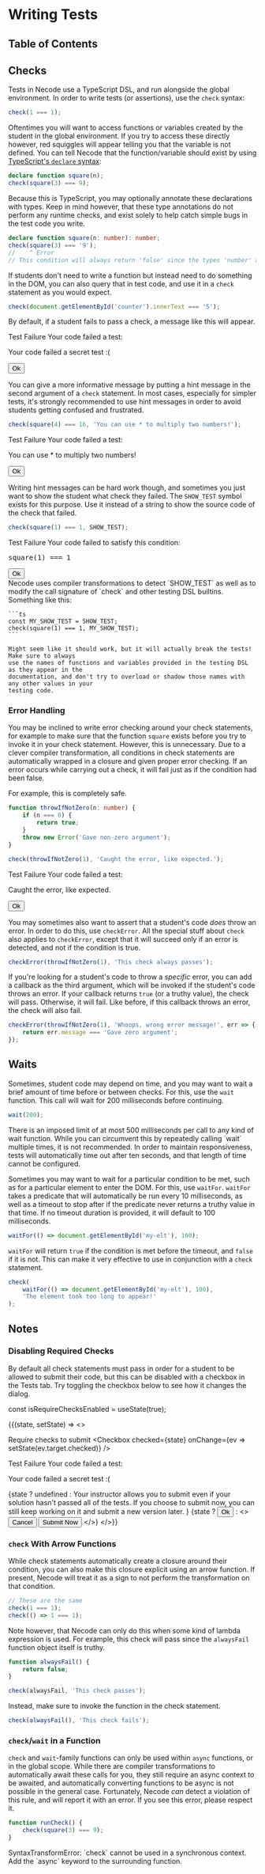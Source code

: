 # Writing Tests

## Table of Contents

## Checks

Tests in Necode use a TypeScript DSL, and run alongside the global environment.
In order to write tests (or assertions), use the `check` syntax:

```ts
check(1 === 1);
```

Oftentimes you will want to access functions or variables created by the student
in the global environment. If you try to access these directly however, red squiggles
will appear telling you that the variable is not defined. You can tell Necode that
the function/variable should exist by using [TypeScript's `declare` syntax](https://www.typescriptlang.org/docs/handbook/declaration-files/by-example.html#global-variables):

```ts
declare function square(n);
check(square(3) === 9);
```

Because this is TypeScript, you may optionally annotate these declarations with types.
Keep in mind however, that these type annotations do not perform any runtime checks,
and exist solely to help catch simple bugs in the test code you write.

```ts
declare function square(n: number): number;
check(square(3) === '9');
//    ^ Error
// This condition will always return 'false' since the types 'number' and 'string' have no overlap.
```

If students don't need to write a function but instead need to do something in the DOM,
you can also query that in test code, and use it in a `check` statement as you would expect. 

```ts
check(document.getElementById('counter').innerText === '5');
```

By default, if a student fails to pass a check, a message like this will appear.

<Card elevation={24}>
    <DialogTitle>Test Failure</DialogTitle>
    <DialogContent>
        <DialogContentText>Your code failed a test:</DialogContentText>
        <p>Your code failed a secret test :(</p>
    </DialogContent>
    <DialogActions>
        <Button>Ok</Button>
    </DialogActions>
</Card>

You can give a more informative message by putting a hint message in the
second argument of a `check` statement. In most cases, especially for simpler
tests, it's strongly recommended to use hint messages in order to avoid students
getting confused and frustrated.

```ts
check(square(4) === 16, 'You can use * to multiply two numbers!');
```

<Card elevation={24}>
    <DialogTitle>Test Failure</DialogTitle>
    <DialogContent>
        <DialogContentText>Your code failed a test:</DialogContentText>
        <p>You can use * to multiply two numbers!</p>
    </DialogContent>
    <DialogActions>
        <Button>Ok</Button>
    </DialogActions>
</Card>

Writing hint messages can be hard work though, and sometimes you just want to
show the student what check they failed. The `SHOW_TEST` symbol exists for this purpose.
Use it instead of a string to show the source code of the check that failed.

```ts
check(square(1) === 1, SHOW_TEST);
```

<Card elevation={24}>
    <DialogTitle>Test Failure</DialogTitle>
    <DialogContent>
        <DialogContentText>Your code failed to satisfy this condition:</DialogContentText>
        <pre>square(1) === 1</pre>
    </DialogContent>
    <DialogActions>
        <Button>Ok</Button>
    </DialogActions>
</Card>
<br />
<Alert severity="warning">
    Necode uses compiler transformations to detect `SHOW_TEST` as well as to modify the call
    signature of `check` and other testing DSL builtins. Something like this:

    ```ts
    const MY_SHOW_TEST = SHOW_TEST;
    check(square(1) === 1, MY_SHOW_TEST);
    ```

    Might seem like it should work, but it will actually break the tests! Make sure to always
    use the names of functions and variables provided in the testing DSL as they appear in the
    documentation, and don't try to overload or shadow those names with any other values in your
    testing code.
</Alert>

### Error Handling

You may be inclined to write error checking around your check statements, for example to
make sure that the function `square` exists before you try to invoke it in your check statement.
However, this is unnecessary. Due to a clever compiler transformation, all conditions in check
statements are automatically wrapped in a closure and given proper error checking.
If an error occurs while carrying out a check, it will fail just as if the condition had been false.

For example, this is completely safe.

```ts
function throwIfNotZero(n: number) {
    if (n === 0) {
        return true;
    }
    throw new Error('Gave non-zero argument');
}

check(throwIfNotZero(1), 'Caught the error, like expected.');
```

<Card elevation={24}>
    <DialogTitle>Test Failure</DialogTitle>
    <DialogContent>
        <DialogContentText>Your code failed a test:</DialogContentText>
        <p>Caught the error, like expected.</p>
    </DialogContent>
    <DialogActions>
        <Button>Ok</Button>
    </DialogActions>
</Card>

You may sometimes also want to assert that a student's code _does_ throw an error.
In order to do this, use `checkError`. All the special stuff about `check` also applies to `checkError`,
except that it will succeed only if an error is detected, and not if the condition is true.

```ts
checkError(throwIfNotZero(1), 'This check always passes');
```

If you're looking for a student's code to throw a _specific_ error, you can add a callback as the
third argument, which will be invoked if the student's code throws an error. If your callback returns
`true` (or a truthy value), the check will pass. Otherwise, it will fail. Like before, if this callback
throws an error, the check will also fail.

```ts
checkError(throwIfNotZero(1), 'Whoops, wrong error message!', err => {
    return err.message === 'Gave zero argument';
});
```

## Waits

Sometimes, student code may depend on time, and you may want to wait a brief amount of time before or
between checks. For this, use the `wait` function. This call will wait for 200 milliseconds before continuing.

```ts
wait(200);
```

<Alert severity="warning">
    There is an imposed limit of at most 500 milliseconds per call to any kind of wait function.
    While you can circumvent this by repeatedly calling `wait` multiple times, it is not recommended.
    In order to maintain responsiveness, tests will automatically time out after ten seconds,
    and that length of time cannot be configured.
</Alert>

Sometimes you may want to wait for a particular condition to be met, such as for a particular element to enter the DOM.
For this, use `waitFor`. `waitFor` takes a predicate that will automatically be run every 10 milliseconds,
as well as a timeout to stop after if the predicate never returns a truthy value in that time.
If no timeout duration is provided, it will default to 100 milliseconds.

```ts
waitFor(() => document.getElementById('my-elt'), 100);
```

`waitFor` will return `true` if the condition is met before the timeout, and `false` if it is not.
This can make it very effective to use in conjunction with a `check` statement.

```ts
check(
    waitFor(() => document.getElementById('my-elt'), 100),
    'The element took too long to appear!'
);
```

## Notes

### Disabling Required Checks

By default all check statements must pass in order for a student to be allowed to submit
their code, but this can be disabled with a checkbox in the Tests tab.
Try toggling the checkbox below to see how it changes the dialog.

const isRequireChecksEnabled = useState(true);

{<WithState initialState={true}>{(state, setState) => <>
    <p>
        <Typography variant="overline">Require checks to submit</Typography>
        <Checkbox checked={state} onChange={ev => setState(ev.target.checked)} />
    </p>
    <Card elevation={24}>
        <DialogTitle>Test Failure</DialogTitle>
        <DialogContent>
            <DialogContentText>Your code failed a test:</DialogContentText>
            <p>Your code failed a secret test :(</p>
            {state
                ? undefined
                : <DialogContentText>
                    Your instructor allows you to submit even if your solution hasn't passed all of the tests.
                    If you choose to submit now, you can still keep working on it and submit a new version later.
                </DialogContentText>}
        </DialogContent>
        <DialogActions>
            {state
                ? <Button>Ok</Button>
                : <>
                    <Button>Cancel</Button>
                    <Button>Submit Now</Button>
                </>}
        </DialogActions>
    </Card>
</>}</WithState>}

### `check` With Arrow Functions

While check statements automatically create a closure around their condition, you can also
make this closure explicit using an arrow function. If present, Necode will treat it as a
sign to not perform the transformation on that condition.

```ts
// These are the same
check(1 === 1);
check(() => 1 === 1);
```

Note however, that Necode can only do this when some kind of lambda expression is used. For example,
this check will pass since the `alwaysFail` function object itself is truthy.

```ts
function alwaysFail() {
    return false;
}

check(alwaysFail, 'This check passes');
```

Instead, make sure to invoke the function in the check statement.

```ts
check(alwaysFail(), 'This check fails');
```

### `check`/`wait` in a Function

`check` and `wait`-family functions can only be used within `async` functions, or in the global scope.
While there are compiler transformations to automatically await these calls for you, they still require
an async context to be awaited, and automatically converting functions to be async is not
possible in the general case. Fortunately, Necode _can_ detect a violation of this rule, and will report
it with an error. If you see this error, please respect it.

```ts
function runCheck() {
    check(square(3) === 9);
}
```

<Alert severity="error">
    SyntaxTransformError: `check` cannot be used in a synchronous context.
    Add the `async` keyword to the surrounding function.
</Alert>